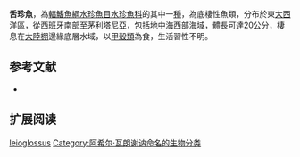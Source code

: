 {{Speciesbox 
| status = NE
| status_system = IUCN3.1
| taxon = Glossanodon leioglossus
| authority =  [[Achille_Valenciennes|Valenciennes]], 1848
| synonyms = *''Argentina leioglossa'',Valenciennes, 1848
*''Glossanodon leiglossus'',Valenciennes, 1848
}}

'''舌珍魚'''，為[[輻鰭魚綱|輻鰭魚綱]][[水珍魚目|水珍魚目]][[水珍魚科|水珍魚科]]的其中一[[種|種]]，為底棲性魚類，分布於東[[大西洋|大西洋]]區，從[[西班牙|西班牙]]南部至[[茅利塔尼亞|茅利塔尼亞]]，包括[[地中海|地中海]]西部海域，體長可達20公分，棲息在[[大陸棚|大陸棚]]邊緣底層水域，以[[甲殼類|甲殼類]]為食，生活習性不明。

==参考文献==
*{{FishBase_species|genus=Glossanodon|species=leioglossus|year=2015|month=8}}

== 扩展阅读 ==
{{refbegin}}
{{wikispecies-inline|Glossanodon leioglossus|舌珍魚}}
{{refend}}
{{Taxonbar|from=Q2287865}}

[[Category:舌珍魚屬|leioglossus]]
[[Category:阿希尔·瓦朗谢讷命名的生物分类|Category:阿希尔·瓦朗谢讷命名的生物分类]]